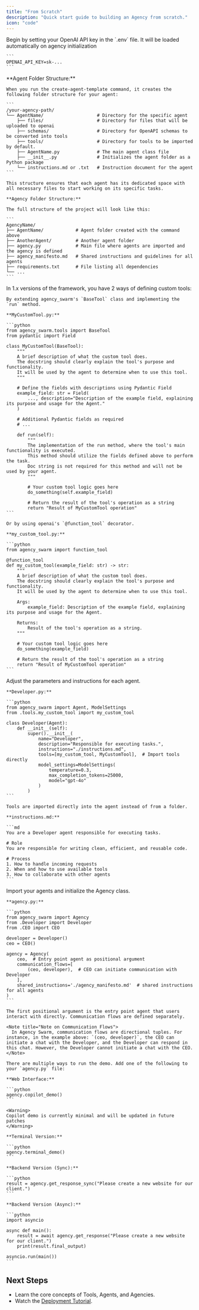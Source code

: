 ```yaml
---
title: "From Scratch"
description: "Quick start guide to building an Agency from scratch."
icon: "code"
---
```

<Steps>
  <Step title="Set Your OpenAI Key">
    Begin by setting your OpenAI API key in the `.env` file. It will be loaded automatically on agency initialization

    ```
    OPENAI_API_KEY=sk-...
    ```

  </Step>

  <Step title="Create Project Structure">
    **Agent Folder Structure:**

    When you run the create-agent-template command, it creates the following folder structure for your agent:

    ```
    /your-agency-path/
    └── AgentName/                    # Directory for the specific agent
        ├── files/                    # Directory for files that will be uploaded to openai
        ├── schemas/                  # Directory for OpenAPI schemas to be converted into tools
        ├── tools/                    # Directory for tools to be imported by default.
        ├── AgentName.py              # The main agent class file
        ├── __init__.py               # Initializes the agent folder as a Python package
        └── instructions.md or .txt   # Instruction document for the agent
    ```

    This structure ensures that each agent has its dedicated space with all necessary files to start working on its specific tasks.

    **Agency Folder Structure:**

    The full structure of the project will look like this:

    ```
    AgencyName/
    ├── AgentName/            # Agent folder created with the command above
    ├── AnotherAgent/         # Another agent folder
    ├── agency.py             # Main file where agents are imported and the agency is defined
    ├── agency_manifesto.md   # Shared instructions and guidelines for all agents
    ├── requirements.txt      # File listing all dependencies
    └── ...
    ```

  </Step>

  <Step title="Create Tools">
    In 1.x versions of the framework, you have 2 ways of defining custom tools:

    By extending agency_swarm's `BaseTool` class and implementing the `run` method.

    **MyCustomTool.py:**

    ```python
    from agency_swarm.tools import BaseTool
    from pydantic import Field

    class MyCustomTool(BaseTool):
        """
        A brief description of what the custom tool does.
        The docstring should clearly explain the tool's purpose and functionality.
        It will be used by the agent to determine when to use this tool.
        """

        # Define the fields with descriptions using Pydantic Field
        example_field: str = Field(
            ..., description="Description of the example field, explaining its purpose and usage for the Agent."
        )

        # Additional Pydantic fields as required
        # ...

        def run(self):
            """
            The implementation of the run method, where the tool's main functionality is executed.
            This method should utilize the fields defined above to perform the task.
            Doc string is not required for this method and will not be used by your agent.
            """

            # Your custom tool logic goes here
            do_something(self.example_field)

            # Return the result of the tool's operation as a string
            return "Result of MyCustomTool operation"
    ```

    Or by using openai's `@function_tool` decorator.

    **my_custom_tool.py:**

    ```python
    from agency_swarm import function_tool

    @function_tool
    def my_custom_tool(example_field: str) -> str:
        """
        A brief description of what the custom tool does.
        The docstring should clearly explain the tool's purpose and functionality.
        It will be used by the agent to determine when to use this tool.

        Args:
            example_field: Description of the example field, explaining its purpose and usage for the Agent.

        Returns:
            Result of the tool's operation as a string.
        """

        # Your custom tool logic goes here
        do_something(example_field)

        # Return the result of the tool's operation as a string
        return "Result of MyCustomTool operation"
    ```

  </Step>

  <Step title="Define Agent Roles">
    Adjust the parameters and instructions for each agent.

    **Developer.py:**

    ```python
    from agency_swarm import Agent, ModelSettings
    from .tools.my_custom_tool import my_custom_tool

    class Developer(Agent):
        def __init__(self):
            super().__init__(
                name="Developer",
                description="Responsible for executing tasks.",
                instructions="./instructions.md",
                tools=[my_custom_tool, MyCustomTool],  # Import tools directly
                model_settings=ModelSettings(
                    temperature=0.3,
                    max_completion_tokens=25000,
                    model="gpt-4o"
                )
            )
    ```

    Tools are imported directly into the agent instead of from a folder.

    **instructions.md:**

    ```md
    You are a Developer agent responsible for executing tasks.

    # Role
    You are responsible for writing clean, efficient, and reusable code.

    # Process
    1. How to handle incoming requests
    2. When and how to use available tools
    3. How to collaborate with other agents
    ```

  </Step>

  <Step title="Create Agency">
    Import your agents and initialize the Agency class.

    **agency.py:**

    ```python
    from agency_swarm import Agency
    from .Developer import Developer
    from .CEO import CEO

    developer = Developer()
    ceo = CEO()

    agency = Agency(
        ceo,  # Entry point agent as positional argument
        communication_flows=[
            (ceo, developer),  # CEO can initiate communication with Developer
        ],
        shared_instructions='./agency_manifesto.md'  # shared instructions for all agents
    )
    ```

    The first positional argument is the entry point agent that users interact with directly. Communication flows are defined separately.

    <Note title="Note on Communication Flows">
      In Agency Swarm, communication flows are directional tuples. For instance, in the example above: `(ceo, developer)`, the CEO can initiate a chat with the Developer, and the Developer can respond in this chat. However, the Developer cannot initiate a chat with the CEO.
    </Note>

  </Step>

  <Step title="Run Demo">

    There are multiple ways to run the demo. Add one of the following to your `agency.py` file:

    **Web Interface:**

    ```python
    agency.copilot_demo()
    ```

    <Warning>
    Copilot demo is currently minimal and will be updated in future patches
    </Warning>

    **Terminal Version:**

    ```python
    agency.terminal_demo()
    ```

    **Backend Version (Sync):**

    ```python
    result = agency.get_response_sync("Please create a new website for our client.")
    ```

    **Backend Version (Async):**

    ```python
    import asyncio

    async def main():
        result = await agency.get_response("Please create a new website for our client.")
        print(result.final_output)

    asyncio.run(main())
    ```

  </Step>
</Steps>

## Next Steps

- Learn the core concepts of Tools, Agents, and Agencies.
- Watch the [Deployment Tutorial](https://www.youtube.com/watch?v=53_e3lmk6Mo).
